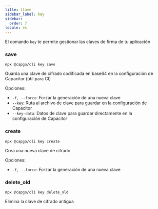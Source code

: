 ```yaml
---
title: llave
sidebar_label: key
sidebar:
  order: 7
locale: es
---
```


El comando `key` te permite gestionar las claves de firma de tu aplicación

### save

`npx @capgo/cli key save`

Guarda una clave de cifrado codificada en base64 en la configuración de Capacitor (útil para CI)

Opciones:

- `-f, --force`: Forzar la generación de una nueva clave
- `--key`: Ruta al archivo de clave para guardar en la configuración de Capacitor
- `--key-data`: Datos de clave para guardar directamente en la configuración de Capacitor

### create

`npx @capgo/cli key create`

Crea una nueva clave de cifrado

Opciones:

- `-f, --force`: Forzar la generación de una nueva clave

### delete_old

`npx @capgo/cli key delete_old`

Elimina la clave de cifrado antigua